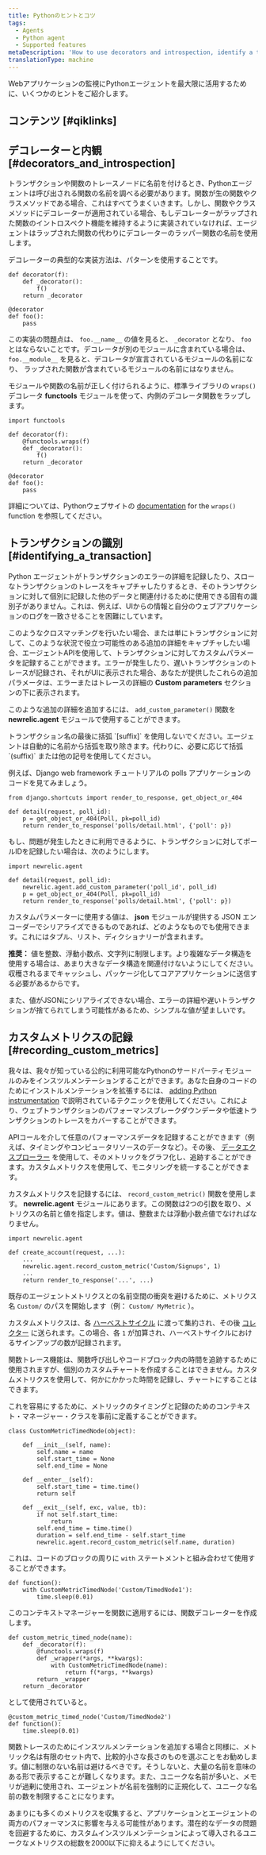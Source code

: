 ```yaml
---
title: Pythonのヒントとコツ
tags:
  - Agents
  - Python agent
  - Supported features
metaDescription: 'How to use decorators and introspection, identify a transaction, or record custom metrics with the Python agent.'
translationType: machine
---
```


Webアプリケーションの監視にPythonエージェントを最大限に活用するために、いくつかのヒントをご紹介します。

## コンテンツ [#qiklinks]

## デコレーターと内観 [#decorators_and_introspection]

トランザクションや関数のトレースノードに名前を付けるとき、Pythonエージェントは呼び出される関数の名前を調べる必要があります。関数が生の関数やクラスメソッドである場合、これはすべてうまくいきます。しかし、関数やクラスメソッドにデコレーターが適用されている場合、もしデコレーターがラップされた関数のイントロスペクト機能を維持するように実装されていなければ、エージェントはラップされた関数の代わりにデコレーターのラッパー関数の名前を使用します。

デコレーターの典型的な実装方法は、パターンを使用することです。

```
def decorator(f):
    def _decorator():
        f()
    return _decorator

@decorator
def foo():
    pass
```

この実装の問題点は、 `foo.__name__` の値を見ると、 `_decorator` となり、 `foo` とはならないことです。デコレータが別のモジュールに含まれている場合は、 `foo.__module__` を見ると、デコレータが宣言されているモジュールの名前になり、 ラップされた関数が含まれているモジュールの名前にはなりません。

モジュールや関数の名前が正しく付けられるように、標準ライブラリの `wraps()` デコレータ **functools** モジュールを使って、内側のデコレータ関数をラップします。

```
import functools

def decorator(f):
    @functools.wraps(f)
    def _decorator():
        f()
    return _decorator

@decorator
def foo():
    pass
```

詳細については、Pythonウェブサイトの [documentation](http://docs.python.org/library/functools.html#functools.wraps) for the `wraps()` function を参照してください。

## トランザクションの識別 [#identifying_a_transaction]

Python エージェントがトランザクションのエラーの詳細を記録したり、スローなトランザクションのトレースをキャプチャしたりするとき、そのトランザクションに対して個別に記録した他のデータと関連付けるために使用できる固有の識別子がありません。これは、例えば、UIからの情報と自分のウェブアプリケーションのログを一致させることを困難にしています。

このようなクロスマッチングを行いたい場合、または単にトランザクションに対して、このような状況で役立つ可能性のある追加の詳細をキャプチャしたい場合、エージェントAPIを使用して、トランザクションに対してカスタムパラメータを記録することができます。エラーが発生したり、遅いトランザクションのトレースが記録され、それがUIに表示された場合、あなたが提供したこれらの追加パラメータは、エラーまたはトレースの詳細の **Custom parameters** セクションの下に表示されます。

このような追加の詳細を追加するには、 `add_custom_parameter()` 関数を **newrelic.agent** モジュールで使用することができます。

<Callout variant="important">
  トランザクション名の最後に括弧 `[suffix]` を使用しないでください。エージェントは自動的に名前から括弧を取り除きます。代わりに、必要に応じて括弧 `(suffix)` または他の記号を使用してください。
</Callout>

例えば、Django web framework チュートリアルの polls アプリケーションのコードを見てみましょう。

```
from django.shortcuts import render_to_response, get_object_or_404

def detail(request, poll_id):
    p = get_object_or_404(Poll, pk=poll_id)
    return render_to_response('polls/detail.html', {'poll': p})
```

もし、問題が発生したときに利用できるように、トランザクションに対してポールIDを記録したい場合は、次のようにします。

```
import newrelic.agent

def detail(request, poll_id):
    newrelic.agent.add_custom_parameter('poll_id', poll_id)
    p = get_object_or_404(Poll, pk=poll_id)
    return render_to_response('polls/detail.html', {'poll': p})
```

カスタムパラメーターに使用する値は、 **json** モジュールが提供する JSON エンコーダーでシリアライズできるものであれば、どのようなものでも使用できます。これにはタプル、リスト、ディクショナリーが含まれます。

**推奨：** 値を整数、浮動小数点、文字列に制限します。より複雑なデータ構造を使用する場合は、あまり大きなデータ構造を関連付けないようにしてください。収穫されるまでキャッシュし、パッケージ化してコアアプリケーションに送信する必要があるからです。

また、値がJSONにシリアライズできない場合、エラーの詳細や遅いトランザクションが捨てられてしまう可能性があるため、シンプルな値が望ましいです。

## カスタムメトリクスの記録 [#recording_custom_metrics]

我々は、我々が知っている公的に利用可能なPythonのサードパーティモジュールのみをインスツルメンテーションすることができます。あなた自身のコードのためにインストルメンテーションを拡張するには、 [adding Python instrumentation](/docs/agents/python-agent/supported-features/python-custom-instrumentation) で説明されているテクニックを使用してください。これにより、ウェブトランザクションのパフォーマンスブレークダウンデータや低速トランザクションのトレースをカバーすることができます。

APIコールを介して任意のパフォーマンスデータを記録することができます（例えば、タイミングやコンピュータリソースのデータなど）。その後、 [データエクスプローラー](/docs/query-your-data/explore-query-data/data-explorer/introduction-data-explorer) を使用して、そのメトリックをグラフ化し、追跡することができます。カスタムメトリクスを使用して、モニタリングを統一することができます。

カスタムメトリクスを記録するには、 `record_custom_metric()` 関数を使用します。 **newrelic.agent** モジュールにあります。この関数は2つの引数を取り、メトリクスの名前と値を指定します。値は、整数または浮動小数点値でなければなりません。

```
import newrelic.agent

def create_account(request, ...):
    ...
    newrelic.agent.record_custom_metric('Custom/Signups', 1)
    ...
    return render_to_response('...', ...)
```

既存のエージェントメトリクスとの名前空間の衝突を避けるために、メトリクス名 `Custom/` のパスを開始します（例： `Custom/ MyMetric` ）。

カスタムメトリクスは、各 [ハーベストサイクル](/docs/accounts-partnerships/education/getting-started-new-relic/glossary#harvest-cycle) に渡って集約され、その後 [コレクター](/docs/accounts-partnerships/education/getting-started-new-relic/glossary#collector) に送られます。この場合、各 `1` が加算され、ハーベストサイクルにおけるサインアップの数が記録されます。

関数トレース機能は、関数呼び出しやコードブロック内の時間を追跡するために使用されますが、個別のカスタムチャートを作成することはできません。カスタムメトリクスを使用して、何かにかかった時間を記録し、チャートにすることはできます。

これを容易にするために、メトリックのタイミングと記録のためのコンテキスト・マネージャー・クラスを事前に定義することができます。

```
class CustomMetricTimedNode(object):

    def __init__(self, name):
        self.name = name
        self.start_time = None
        self.end_time = None

    def __enter__(self):
        self.start_time = time.time()
        return self

    def __exit__(self, exc, value, tb):
        if not self.start_time:
            return
        self.end_time = time.time()
        duration = self.end_time - self.start_time
        newrelic.agent.record_custom_metric(self.name, duration)
```

これは、コードのブロックの周りに `with` ステートメントと組み合わせて使用することができます。

```
def function():
    with CustomMetricTimedNode('Custom/TimedNode1'):
        time.sleep(0.01)
```

このコンテキストマネージャーを関数に適用するには、関数デコレーターを作成します。

```
def custom_metric_timed_node(name):
    def _decorator(f):
        @functools.wraps(f)
        def _wrapper(*args, **kwargs):
            with CustomMetricTimedNode(name):
                return f(*args, **kwargs)
        return _wrapper
    return _decorator
```

として使用されていると。

```
@custom_metric_timed_node('Custom/TimedNode2')
def function():
    time.sleep(0.01)
```

関数トレースのためにインスツルメンテーションを追加する場合と同様に、メトリック名は有限のセット内で、比較的小さな長さのものを選ぶことをお勧めします。値に制限のない名前は避けるべきです。そうしないと、大量の名前を意味のある形で表示することが難しくなります。また、ユニークな名前が多いと、メモリが過剰に使用され、エージェントが名前を強制的に正規化して、ユニークな名前の数を制限することになります。

<Callout variant="caution">
  あまりにも多くのメトリクスを収集すると、アプリケーションとエージェントの両方のパフォーマンスに影響を与える可能性があります。潜在的なデータの問題を回避するために、カスタムインスツルメンテーションによって導入されるユニークなメトリクスの総数を2000以下に抑えるようにしてください。
</Callout>